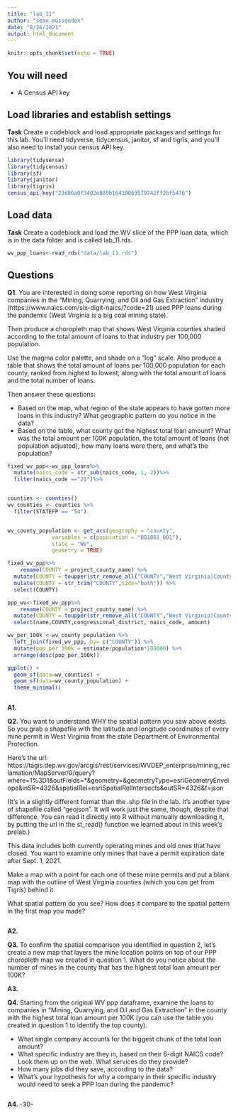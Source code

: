 ```yaml
---
title: "lab_11"
author: "sean mussenden"
date: "8/26/2021"
output: html_document
---
```


```r
knitr::opts_chunk$set(echo = TRUE)
```

## You will need

* A Census API key

## Load libraries and establish settings

**Task** Create a codeblock and load appropriate packages and settings for this lab. You'll need tidyverse, tidycensus, janitor, sf and tigris, and you'll also need to install your census API key.
```r
library(tidyverse)
library(tidycensus)
library(sf)
library(janitor)
library(tigris)
census_api_key("23d86a0f3402e889b16419069579742ff2bf5476")
```
## Load data

**Task** Create a codeblock and load the WV slice of the PPP loan data, which is in the data folder and is called lab_11.rds.
```r
wv_ppp_loans<-read_rds("data/lab_11.rds")
```
## Questions

**Q1.** You are interested in doing some reporting on how West Virginia companies in the "Mining, Quarrying, and Oil and Gas Extraction" industry (https://www.naics.com/six-digit-naics/?code=21) used PPP loans during the pandemic (West Virginia is a big coal mining state).  

Then produce a choropleth map that shows West Virginia counties shaded according to the total amount of loans to that industry per 100,000 population.

Use the magma color palette, and shade on a "log" scale. Also produce a table that shows the total amount of loans per 100,000 population for each county, ranked from highest to lowest, along with the total amount of loans and the total number of loans.

Then answer these questions:

* Based on the map, what region of the state appears to have gotten more loans in this industry? What geographic pattern do you notice in the data?
* Based on the table, what county got the highest total loan amount? What was the total amount per 100K population, the total amount of loans (not population adjusted), how many loans were there, and what's the population?
```r
fixed_wv_ppp<-wv_ppp_loans%>%
  mutate(naics_code = str_sub(naics_code, 1, 2))%>%
  filter(naics_code =="21")%>%


counties <- counties() 
wv_counties <- counties %>%
  filter(STATEFP == "54")


wv_county_population <- get_acs(geography = "county", 
              variables = c(population = "B01001_001"), 
              state = "WV",
              geometry = TRUE)

fixed_wv_ppp%>%
    rename(COUNTY = project_county_name) %>%
  mutate(COUNTY = toupper(str_remove_all("COUNTY","West Virginia|County"))) %>%
  mutate(COUNTY = str_trim("COUNTY",side="both")) %>%
  select(COUNTY)

ppp_wv<-fixed_wv_ppp%>%
    rename(COUNTY = project_county_name) %>%
  mutate(COUNTY = toupper(str_remove_all("COUNTY","West Virginia|County"))) %>%
  select(name,COUNTY,congressional_district, naics_code, amount)

wv_per_100k <-wv_county_population %>%
  left_join(fixed_wv_ppp, by= c("COUNTY")) %>%
  mutate(pop_per_100k = estimate/population*100000) %>%
  arrange(desc(pop_per_100k))

ggplot() + 
  geom_sf(data=wv_counties) + 
  geom_sf(data=wv_county_population) +
  theme_minimal()



```
**A1.**

**Q2.** You want to understand WHY the spatial pattern you saw above exists.  So you grab a shapefile with the latitude and longitude coordinates of every mine permit in West Virginia from the state Department of Environmental Protection.

Here's the url: https://tagis.dep.wv.gov/arcgis/rest/services/WVDEP_enterprise/mining_reclamation/MapServer/0/query?where=1%3D1&outFields=*&geometry=&geometryType=esriGeometryEnvelope&inSR=4326&spatialRel=esriSpatialRelIntersects&outSR=4326&f=json

(It's in a slightly different format than the .shp file in the lab. It's another type of shapefile called "geojson".  It will work just the same, though, despite that difference. You can read it directly into R without manually downloading it, by putting the url in the st_read() function we learned about in this week's prelab.)

This data includes both currently operating mines and old ones that have closed.  You want to examine only mines that have a permit expiration date after Sept. 1, 2021.

Make a map with a point for each one of these mine permits and put a blank map with the outline of West Virginia counties (which you can get from Tigris) behind it.

What spatial pattern do you see? How does it compare to the spatial pattern in the first map you made?
```r

```
**A2.**

**Q3.** To confirm the spatial comparison you identified in question 2, let's create a new map that layers the mine location points on top of our PPP choropleth map we created in question 1. What do you notice about the number of mines in the county that has the highest total loan amount per 100K?

**A3.**

**Q4.** Starting from the original WV ppp dataframe, examine the loans to companies in "Mining, Quarrying, and Oil and Gas Extraction" in the county with the highest total loan amount per 100K (you can use the table you created in question 1 to identify the top county).

* What single company accounts for the biggest chunk of the total loan amount?
* What specific industry are they in, based on their 6-digit NAICS code? Look them up on the web. What services do they provide?
* How many jobs did they save, according to the data?
* What's your hypothesis for why a company in their specific industry would need to seek a PPP loan during the pandemic?
```r

```
**A4.**
-30-
